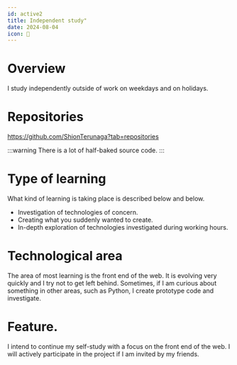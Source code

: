 ```yaml
---
id: active2
title: Independent study"
date: 2024-08-04
icon: 📖
---
```



# Overview

I study independently outside of work on weekdays and on holidays.

# Repositories

https://github.com/ShionTerunaga?tab=repositories

:::warning
There is a lot of half-baked source code.
:::

# Type of learning

What kind of learning is taking place is described below and below.

- Investigation of technologies of concern.
- Creating what you suddenly wanted to create.
- In-depth exploration of technologies investigated during working hours.

# Technological area

The area of most learning is the front end of the web. It is evolving very quickly and I try not to get left behind. Sometimes, if I am curious about something in other areas, such as Python, I create prototype code and investigate.

# Feature.

I intend to continue my self-study with a focus on the front end of the web. I will actively participate in the project if I am invited by my friends.








